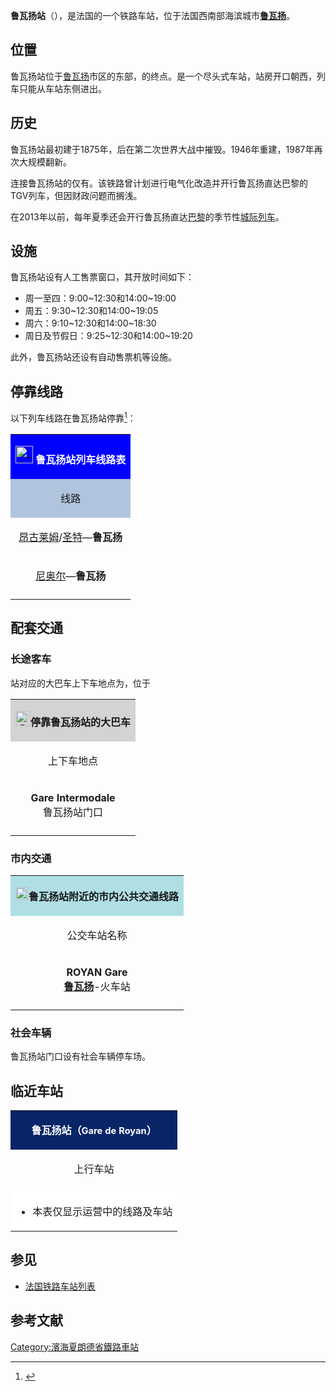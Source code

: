 {{Infobox station
| name          =[[File:Sncf-logo.svg|32x32px]]鲁瓦扬站<br>{{lang|fr|Gare de Royan}} 
| type          = [[法国铁路|法国铁路]]
| image = File:Bâtiment voyageurs de la gare de Royan par Cramos.JPG
|image_caption = 鲁瓦扬站主站房
| address       = {{FRA}}[[滨海夏朗德省|滨海夏朗德省]][[鲁瓦扬|鲁瓦扬]]
| latd          = 45
| latm          = 37
| lats          = 33
| latNS         = N
| longd         = 1
| longm         = 00
| longs         = 59
| longEW        = E
| operator = [[File:_Sncf-logo.svg|32x32px]]
| coordinates_display = yes
| iso_region    = FR
| line          = 
* {{link-fr|圣特－鲁瓦扬铁路|Ligne de Saintes à Royan}}
| structure           = 地面
| levels              = 1层
| platform      = 3
| tracks        = 5
| elevation = 3米
| opened        = 1875年
| rebuilt =
* 1946年（重建）
* 1987年（翻新）
| status = 使用中
| closed        = 
| passengers= 227,480人次<ref>{{Cite web|url=https://ressources.data.sncf.com/explore/dataset/frequentation-gares/?sort=voyageurs_2014&q=royan|title=Fréquentation en gares|accessdate=2017-03-26|author=SNCF|date=|language=法语|publisher=SNCF Open Data}}</ref>
| pass_year= 2015年
| ADA                 = 
| station_type = 客运车站
| connections = 
* {{link-fr|滨海夏朗德省城际客运|Les Mouettes (transport)}}
* {{link-fr|鲁瓦扬城市公共交通|Cara'Bus}}
| route_map =
| map_locator   = 
| note =
| services = [[法国大区列车|TER]]
}}

'''鲁瓦扬站'''（{{lang-fr|Gare de Royan}}），是法国的一个铁路车站，位于法国西南部海滨城市'''[[鲁瓦扬|鲁瓦扬]]'''。

==位置==

鲁瓦扬站位于[[鲁瓦扬|鲁瓦扬]]市区的东部，{{link-fr|圣特－鲁瓦扬铁路|Ligne de Saintes à Royan}}的终点。是一个尽头式车站，站房开口朝西，列车只能从车站东侧进出。

==历史==

鲁瓦扬站最初建于1875年，后在第二次世界大战中摧毁。1946年重建，1987年再次大规模翻新。

连接鲁瓦扬站的仅有{{link-fr|圣特－鲁瓦扬铁路|Ligne de Saintes à Royan}}。该铁路曾计划进行电气化改造并开行鲁瓦扬直达巴黎的TGV列车，但因财政问题而搁浅。

在2013年以前，每年夏季还会开行鲁瓦扬直达[[巴黎奥斯特里茨站|巴黎]]的季节性[[法国城际列车|城际列车]]。

==设施==

鲁瓦扬站设有人工售票窗口，其开放时间如下：

* 周一至四：9:00~12:30和14:00~19:00
* 周五：9:30~12:30和14:00~19:05
* 周六：9:10~12:30和14:00~18:30
* 周日及节假日：9:25~12:30和14:00~19:20

此外，鲁瓦扬站还设有自动售票机等设施。

== 停靠线路 ==

{{动态列表|最后更新时间：2017年2月14日。本章节内容仅供参考，不排除因施工或罢工而引发的临时性变更。欢迎修正和补充}}

以下列车线路在鲁瓦扬站停靠<ref>{{Cite web|url=https://www.ter.sncf.com/poitou-charentes/gares/87491803/Royan/pratique|title=GARE ROYAN|accessdate=2017-03-26|author=SNCF|date=|language=法语|publisher=TER Poitou-Charentes}}</ref>：

{| class="wikitable mw-collapsible" 
|colspan="5" style="background:#0000FF" align="center" |[[File:_Sncf-logo.svg|28x28px]] <font color=#FFFFFF>'''鲁瓦扬站列车线路表'''</font>
|-
!style="background:#B0C4DE"| 线路
!style="background:#B0C4DE"|车种
!style="background:#B0C4DE"|上一站
!style="background:#B0C4DE"|下一站
!style="background:#B0C4DE"|大致运行频率{{noteTag|name=noteA}}
|-
|[[昂古莱姆站|昂古莱姆]]/[[圣特站|圣特]]—'''鲁瓦扬'''
| rowspan="2" align="center"|'''[[法国大区列车|TER]]'''
|[[索容站|索容]]
|（终点）
|每天9趟左右
|-
|[[尼奥尔站|尼奥尔]]—'''鲁瓦扬'''
|[[索容站|索容]]
|（终点）
|每天2~3趟
|-
|colspan="5" style="background:#FFFFFF"|{{noteFoot|1=
{{noteTag|name=noteA|1=在本栏中，往返1次为"1趟"；除特别标明外，其数据仅工作日有效，周末及节假日列车数量可能会减少或停运}}
}}
|}

==配套交通==
===长途客车===

站对应的大巴车上下车地点为，位于

{| class="wikitable mw-collapsible" 
|colspan="3" align="center" style="background:#D3D3D3" |[[File:BSicon_BUS.svg|24x24px]]'''停靠鲁瓦扬站的大巴车'''
|-
!align="center" |上下车地点
!align="center" |运营单位
!align="center" |主要线路及目的地{{noteTag|name=noteA}}
|-
| rowspan="2" align="center" |'''Gare Intermodale'''<br>鲁瓦扬站门口
|align="center" |{{link-fr|滨海夏朗德省城际客运|Les Mouettes (transport)}}<br>Les Mouettes<ref>{{Cite web|url=http://www.lesmouettes-transports.com/fileadmin/Sites/Les_Mouettes/documents/Plans/Carte_reseau_hiver_2013-2014_toute_nue.jpg|title=Carte réseau|accessdate=2017-03-26|author=Les Mouettes|date=|language=法语|publisher= }}</ref>
|
* 1号线：[[莱吉尔|莱吉尔]]、[[勒尕|勒尕]]、[[圣阿尼昂_(滨海夏朗德省)|圣阿尼昂]]、[[罗什福尔|罗什福尔]]
* 12号线{{noteTag|name=noteC}}：[[梅迪|梅迪]]、[[圣罗曼德伯内|圣罗曼德伯内]]、[[皮萨尼|皮萨尼]]、[[圣特|圣特]]
* 16号线{{noteTag|name=noteD}}：[[勒尕|勒尕]]、[[罗什福尔|罗什福尔]]、[[艾特雷|艾特雷]]、[[拉罗谢尔|拉罗谢尔]]
|-
|align="center" |[[SNCF|SNCF]]<br>Car TER{{noteTag|name=noteB}}
|（''当某条铁路线施工或罢工时，SNCF可能也会提供途径该线路沿途站点的大巴车''）
|-
|colspan="3" style="background:#FFFFFF"|{{noteFoot|1=
{{noteTag|name=noteA|1=本栏不包括可以联程中转前往的目的地}}
{{noteTag|name=noteB|1=其车票可与SNCF的同线路车票通用}}
{{noteTag|name=noteC|1=周日及节假日需提前预定}}
{{noteTag|name=noteD|1=周日及节假日停运}}
}}
|}

===市内交通===

{| class="wikitable mw-collapsible" 
|colspan="3" align="center" style="background:#AFDFE4"|[[File:Bus-logo.svg|21x21px]]'''鲁瓦扬站附近的市内公共交通线路'''
|-
!align="center" |公交车站名称
!align="center" |位置
!align="center" |停靠线路{{noteTag|name=noteA}}{{noteTag|name=noteB}}<ref>{{Cite web|url=http://www.carabus-transport.com/ftp/document/Plan-2016_2017-WEB.pdf|title=Plan du réseau Cara'bus|accessdate=2017-03-24|author=Cara'bus|date=|language=法语|publisher= }}</ref>
|-
|'''ROYAN Gare'''<br>'''[[鲁瓦扬|鲁瓦扬]]'''-火车站
|鲁瓦扬站门口
|
* 10路：'''[[滨海沃|滨海沃]]'''-普兰 ↔ '''[[鲁瓦扬|鲁瓦扬]]'''-阿拉戈
* 11路：'''[[圣苏皮斯德鲁瓦扬|圣苏皮斯德鲁瓦扬]]'''-中心 ↔ '''[[鲁瓦扬|鲁瓦扬]]'''-拉瓦西耶
* 12路：'''[[滨海圣帕莱|滨海圣帕莱]]'''-瓦雷 ↔ '''[[圣乔治德迪东|圣乔治德迪东]]'''-帕拉索勒
* 13路：'''[[鲁瓦扬|鲁瓦扬]]'''-火车站 ↔ '''[[滨海沃|滨海沃]]'''-大石
* 14路：'''[[鲁瓦扬|鲁瓦扬]]'''-佩尔什 ↔ '''[[鲁瓦扬|鲁瓦扬]]'''-科尔杜安
* 21路：'''[[鲁瓦扬|鲁瓦扬]]'''-火车站 ↔ '''[[阿尔韦尔|阿尔韦尔]]'''-集市
* 22路：'''[[鲁瓦扬|鲁瓦扬]]'''-火车站 ↔ '''[[拉特朗布拉德|拉特朗布拉德]]'''-隆斯赌场
* 23路：'''[[鲁瓦扬|鲁瓦扬]]'''-火车站 ↔ '''[[索容|索容]]'''-富地
* 24路：'''[[鲁瓦扬|鲁瓦扬]]'''-火车站 ↔ '''[[科泽|科泽]]'''-火车站
* 25路：'''[[鲁瓦扬|鲁瓦扬]]'''-火车站 ↔ '''[[吉伦特河畔梅谢尔|吉伦特河畔梅谢尔]]'''-龙热
* 31路：'''[[鲁瓦扬|鲁瓦扬]]'''-火车站 ↔ '''[[雷马特|雷马特]]'''-教堂
* 32路：'''[[鲁瓦扬|鲁瓦扬]]'''-火车站 ↔ '''[[吉伦特河畔塔勒蒙|吉伦特河畔塔勒蒙]]'''-广场
|-
|colspan="3" style="background:#FFFFFF"|{{noteFoot|1=
{{noteTag|name=noteA|1='''粗体字'''代表该站所在的市镇；中文名称非官方正式翻译，仅供参考}}
{{noteTag|name=noteB|1=鲁瓦扬市区内的大部分公交线路周日及节假日停运}}
}}
|}

===社会车辆===

鲁瓦扬站门口设有社会车辆停车场。

==临近车站==

{|class="wikitable mw-collapsible" style="margin: 0 auto; width:42em;"
|colspan="3"  style="background:#082567" align="center"|<font color=#FFFFFF>'''鲁瓦扬站（<span style="font-size:11pt;">Gare de Royan</span>）'''</font>
|-
!上行车站
!线路
!下行车站
|-
|align="center" |{{link-fr|索容站|Gare de Saujon}}
|align="center" |'''{{link-fr|圣特－鲁瓦扬铁路|Ligne de Saintes à Royan}}'''
|align="center" |（终点）
|-
|colspan="3" style="background:#FFFFFF"|
*本表仅显示运营中的线路及车站
|}

==参见==
* [[法国铁路车站列表|法国铁路车站列表]]

== 参考文献 ==
{{Reflist}}

[[Category:濱海夏朗德省鐵路車站|Category:濱海夏朗德省鐵路車站]]